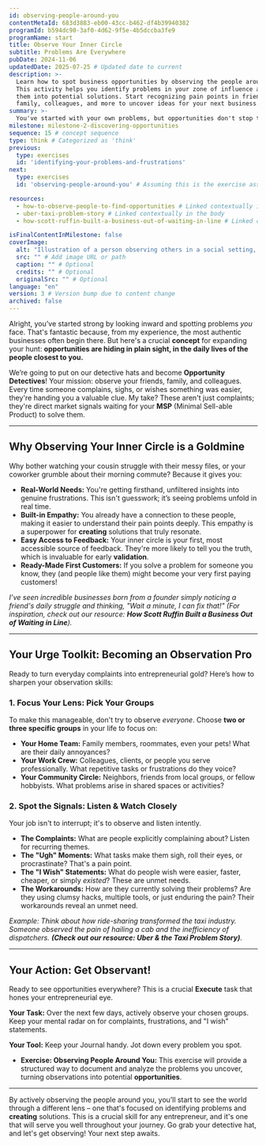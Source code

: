 ```yaml
---
id: observing-people-around-you
contentMetaId: 683d3883-eb00-43cc-b462-df4b39940382
programId: b594dc90-3af0-4d62-9f5e-4b5dccba3fe9
programName: start
title: Observe Your Inner Circle
subtitle: Problems Are Everywhere
pubDate: 2024-11-06
updatedDate: 2025-07-25 # Updated date to current
description: >-
  Learn how to spot business opportunities by observing the people around you.
  This activity helps you identify problems in your zone of influence and turn
  them into potential solutions. Start recognizing pain points in friends,
  family, colleagues, and more to uncover ideas for your next business.
summary: >-
  You've started with your own problems, but opportunities don't stop there! This concept transforms you into an "Opportunity Detective," showing you how to find real-world problems (and potential solutions!) by simply observing your friends, family, and colleagues. It's about spotting those everyday frustrations in your inner circle that could become your next big business.
milestone: milestone-2-discovering-opportunities
sequence: 15 # concept sequence
type: think # Categorized as 'think'
previous:
  type: exercises
  id: 'identifying-your-problems-and-frustrations'
next:
  type: exercises
  id: 'observing-people-around-you' # Assuming this is the exercise associated with this concept

resources:
  - how-to-observe-people-to-find-opportunities # Linked contextually in the body
  - uber-taxi-problem-story # Linked contextually in the body
  - how-scott-ruffin-built-a-business-out-of-waiting-in-line # Linked contextually in the body

isFinalContentInMilestone: false
coverImage:
  alt: "Illustration of a person observing others in a social setting, symbolizing finding opportunities by watching people."
  src: "" # Add image URL or path
  caption: "" # Optional
  credits: "" # Optional
  originalSrc: "" # Optional
language: "en"
version: 3 # Version bump due to content change
archived: false
---
```

Alright, you’ve started strong by looking inward and spotting problems *you* face. That's fantastic because, from my experience, the most authentic businesses often begin there. But here's a crucial **concept** for expanding your hunt: **opportunities are hiding in plain sight, in the daily lives of the people closest to you.**

We’re going to put on our detective hats and become **Opportunity Detectives**! Your mission: observe your friends, family, and colleagues. Every time someone complains, sighs, or wishes something was easier, they're handing you a valuable clue. My take? These aren't just complaints; they're direct market signals waiting for your **MSP** (Minimal Sell-able Product) to solve them.

---

## Why Observing Your Inner Circle is a Goldmine

Why bother watching your cousin struggle with their messy files, or your coworker grumble about their morning commute? Because it gives you:

* **Real-World Needs:** You're getting firsthand, unfiltered insights into genuine frustrations. This isn't guesswork; it’s seeing problems unfold in real time.
* **Built-in Empathy:** You already have a connection to these people, making it easier to understand their pain points deeply. This empathy is a superpower for **creating** solutions that truly resonate.
* **Easy Access to Feedback:** Your inner circle is your first, most accessible source of feedback. They're more likely to tell you the truth, which is invaluable for early **validation**.
* **Ready-Made First Customers:** If you solve a problem for someone you know, they (and people like them) might become your very first paying customers!

*I’ve seen incredible businesses born from a founder simply noticing a friend's daily struggle and thinking, "Wait a minute, I can fix that!" (For inspiration, check out our resource: **How Scott Ruffin Built a Business Out of Waiting in Line**).*

---

## Your Urge Toolkit: Becoming an Observation Pro

Ready to turn everyday complaints into entrepreneurial gold? Here’s how to sharpen your observation skills:

### 1. Focus Your Lens: Pick Your Groups

To make this manageable, don't try to observe *everyone*. Choose **two or three specific groups** in your life to focus on:

* **Your Home Team:** Family members, roommates, even your pets! What are their daily annoyances?
* **Your Work Crew:** Colleagues, clients, or people you serve professionally. What repetitive tasks or frustrations do they voice?
* **Your Community Circle:** Neighbors, friends from local groups, or fellow hobbyists. What problems arise in shared spaces or activities?

### 2. Spot the Signals: Listen & Watch Closely

Your job isn't to interrupt; it's to observe and listen intently.

* **The Complaints:** What are people explicitly complaining about? Listen for recurring themes.
* **The "Ugh" Moments:** What tasks make them sigh, roll their eyes, or procrastinate? That's a pain point.
* **The "I Wish" Statements:** What do people wish were easier, faster, cheaper, or simply *existed*? These are unmet needs.
* **The Workarounds:** How are they currently solving their problems? Are they using clumsy hacks, multiple tools, or just enduring the pain? Their workarounds reveal an unmet need.

*Example: Think about how ride-sharing transformed the taxi industry. Someone observed the pain of hailing a cab and the inefficiency of dispatchers. **(Check out our resource: Uber & the Taxi Problem Story)**.*

---

## Your Action: Get Observant!

Ready to see opportunities everywhere? This is a crucial **Execute** task that hones your entrepreneurial eye.

**Your Task:** Over the next few days, actively observe your chosen groups. Keep your mental radar on for complaints, frustrations, and "I wish" statements.

**Your Tool:** Keep your Journal handy. Jot down every problem you spot.

* **Exercise: Observing People Around You:** This exercise will provide a structured way to document and analyze the problems you uncover, turning observations into potential **opportunities**.

---

By actively observing the people around you, you’ll start to see the world through a different lens – one that's focused on identifying problems and **creating** solutions. This is a crucial skill for any entrepreneur, and it's one that will serve you well throughout your journey. Go grab your detective hat, and let's get observing! Your next step awaits.
